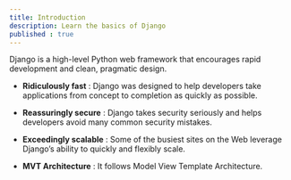 ```yaml
---
title: Introduction
description: Learn the basics of Django
published : true
---
```


Django is a high-level Python web framework that encourages rapid development and clean, pragmatic design.

- **Ridiculously fast** :  Django was designed to help developers take applications from concept to completion as quickly as possible.

- **Reassuringly secure** : Django takes security seriously and helps developers avoid many common security mistakes.

- **Exceedingly scalable** : Some of the busiest sites on the Web leverage Django’s ability to quickly and flexibly scale.

- **MVT Architecture** : It follows Model View Template Architecture.